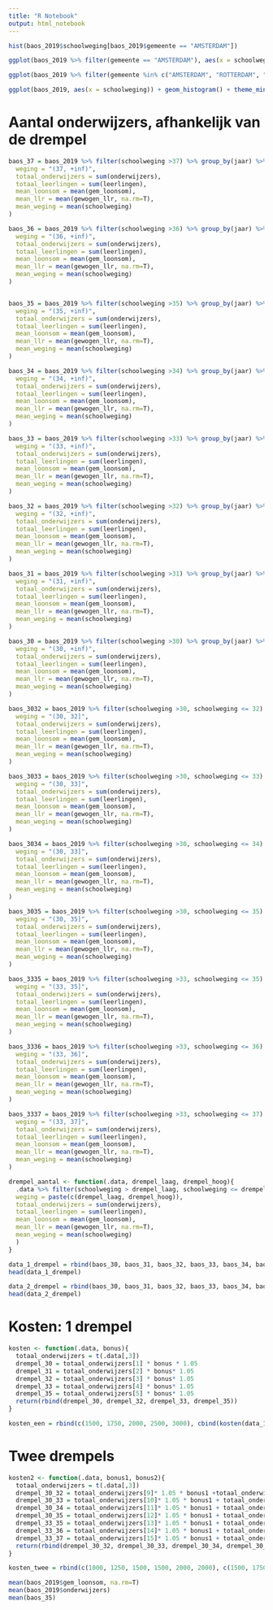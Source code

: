 ```yaml
---
title: "R Notebook"
output: html_notebook
---
```



```r
hist(baos_2019$schoolweging[baos_2019$gemeente == "AMSTERDAM"])

ggplot(baos_2019 %>% filter(gemeente == "AMSTERDAM"), aes(x = schoolweging)) + geom_histogram() + theme_minimal() + labs(x = "Schoolweging", y = "Aantal scholen")

ggplot(baos_2019 %>% filter(gemeente %in% c("AMSTERDAM", "ROTTERDAM", "UTRECHT", "S-GRAVENHAGE", "ALMERE")), aes(x = schoolweging)) + geom_histogram() + theme_minimal() + labs(x = "Schoolweging", y = "Aantal scholen")

ggplot(baos_2019, aes(x = schoolweging)) + geom_histogram() + theme_minimal() + labs(x = "Schoolweging", y = "Aantal scholen") + stat_bin(bins=30)

```

# Aantal onderwijzers, afhankelijk van de drempel 
```r
baos_37 = baos_2019 %>% filter(schoolweging >37) %>% group_by(jaar) %>%summarise(
  weging = "(37, +inf)",
  totaal_onderwijzers = sum(onderwijzers),
  totaal_leerlingen = sum(leerlingen),
  mean_loonsom = mean(gem_loonsom),
  mean_llr = mean(gewogen_llr, na.rm=T), 
  mean_weging = mean(schoolweging)
)

baos_36 = baos_2019 %>% filter(schoolweging >36) %>% group_by(jaar) %>%summarise(
  weging = "(36, +inf)",
  totaal_onderwijzers = sum(onderwijzers),
  totaal_leerlingen = sum(leerlingen),
  mean_loonsom = mean(gem_loonsom),
  mean_llr = mean(gewogen_llr, na.rm=T), 
  mean_weging = mean(schoolweging)
)


baos_35 = baos_2019 %>% filter(schoolweging >35) %>% group_by(jaar) %>%summarise(
  weging = "(35, +inf)",
  totaal_onderwijzers = sum(onderwijzers),
  totaal_leerlingen = sum(leerlingen),
  mean_loonsom = mean(gem_loonsom),
  mean_llr = mean(gewogen_llr, na.rm=T), 
  mean_weging = mean(schoolweging)
)

baos_34 = baos_2019 %>% filter(schoolweging >34) %>% group_by(jaar) %>%summarise(
  weging = "(34, +inf)",
  totaal_onderwijzers = sum(onderwijzers),
  totaal_leerlingen = sum(leerlingen),
  mean_loonsom = mean(gem_loonsom),
  mean_llr = mean(gewogen_llr, na.rm=T), 
  mean_weging = mean(schoolweging)
)

baos_33 = baos_2019 %>% filter(schoolweging >33) %>% group_by(jaar) %>%summarise(
  weging = "(33, +inf)",
  totaal_onderwijzers = sum(onderwijzers),
  totaal_leerlingen = sum(leerlingen),
  mean_loonsom = mean(gem_loonsom),
  mean_llr = mean(gewogen_llr, na.rm=T), 
  mean_weging = mean(schoolweging)
)

baos_32 = baos_2019 %>% filter(schoolweging >32) %>% group_by(jaar) %>%summarise(
  weging = "(32, +inf)",
  totaal_onderwijzers = sum(onderwijzers),
  totaal_leerlingen = sum(leerlingen),
  mean_loonsom = mean(gem_loonsom),
  mean_llr = mean(gewogen_llr, na.rm=T), 
  mean_weging = mean(schoolweging)
)

baos_31 = baos_2019 %>% filter(schoolweging >31) %>% group_by(jaar) %>%summarise(
  weging = "(31, +inf)",
  totaal_onderwijzers = sum(onderwijzers),
  totaal_leerlingen = sum(leerlingen),
  mean_loonsom = mean(gem_loonsom),
  mean_llr = mean(gewogen_llr, na.rm=T), 
  mean_weging = mean(schoolweging)
)

baos_30 = baos_2019 %>% filter(schoolweging >30) %>% group_by(jaar) %>%summarise(
  weging = "(30, +inf)",
  totaal_onderwijzers = sum(onderwijzers),
  totaal_leerlingen = sum(leerlingen),
  mean_loonsom = mean(gem_loonsom),
  mean_llr = mean(gewogen_llr, na.rm=T), 
  mean_weging = mean(schoolweging)
)

baos_3032 = baos_2019 %>% filter(schoolweging >30, schoolweging <= 32) %>% group_by(jaar) %>%summarise(
  weging = "(30, 32]",
  totaal_onderwijzers = sum(onderwijzers),
  totaal_leerlingen = sum(leerlingen),
  mean_loonsom = mean(gem_loonsom),
  mean_llr = mean(gewogen_llr, na.rm=T), 
  mean_weging = mean(schoolweging)
)

baos_3033 = baos_2019 %>% filter(schoolweging >30, schoolweging <= 33) %>% group_by(jaar) %>%summarise(
  weging = "(30, 33]",
  totaal_onderwijzers = sum(onderwijzers),
  totaal_leerlingen = sum(leerlingen),
  mean_loonsom = mean(gem_loonsom),
  mean_llr = mean(gewogen_llr, na.rm=T), 
  mean_weging = mean(schoolweging)
)

baos_3034 = baos_2019 %>% filter(schoolweging >30, schoolweging <= 34) %>% group_by(jaar) %>%summarise(
  weging = "(30, 33]",
  totaal_onderwijzers = sum(onderwijzers),
  totaal_leerlingen = sum(leerlingen),
  mean_loonsom = mean(gem_loonsom),
  mean_llr = mean(gewogen_llr, na.rm=T), 
  mean_weging = mean(schoolweging)
)

baos_3035 = baos_2019 %>% filter(schoolweging >30, schoolweging <= 35) %>% group_by(jaar) %>%summarise(
  weging = "(30, 35]",
  totaal_onderwijzers = sum(onderwijzers),
  totaal_leerlingen = sum(leerlingen),
  mean_loonsom = mean(gem_loonsom),
  mean_llr = mean(gewogen_llr, na.rm=T), 
  mean_weging = mean(schoolweging)
)

baos_3335 = baos_2019 %>% filter(schoolweging >33, schoolweging <= 35) %>% group_by(jaar) %>%summarise(
  weging = "(33, 35]",
  totaal_onderwijzers = sum(onderwijzers),
  totaal_leerlingen = sum(leerlingen),
  mean_loonsom = mean(gem_loonsom),
  mean_llr = mean(gewogen_llr, na.rm=T), 
  mean_weging = mean(schoolweging)
)

baos_3336 = baos_2019 %>% filter(schoolweging >33, schoolweging <= 36) %>% group_by(jaar) %>%summarise(
  weging = "(33, 36]",
  totaal_onderwijzers = sum(onderwijzers),
  totaal_leerlingen = sum(leerlingen),
  mean_loonsom = mean(gem_loonsom),
  mean_llr = mean(gewogen_llr, na.rm=T), 
  mean_weging = mean(schoolweging)
)

baos_3337 = baos_2019 %>% filter(schoolweging >33, schoolweging <= 37) %>% group_by(jaar) %>%summarise(
  weging = "(33, 37]",
  totaal_onderwijzers = sum(onderwijzers),
  totaal_leerlingen = sum(leerlingen),
  mean_loonsom = mean(gem_loonsom),
  mean_llr = mean(gewogen_llr, na.rm=T), 
  mean_weging = mean(schoolweging)
)

drempel_aantal <- function(.data, drempel_laag, drempel_hoog){
  .data %>% filter(schoolweging > drempel_laag, schoolweging <= drempel_hoog) %>% group_by(jaar) %>% summarise(
  weging = paste(c(drempel_laag, drempel_hoog)),
  totaal_onderwijzers = sum(onderwijzers),
  totaal_leerlingen = sum(leerlingen),
  mean_loonsom = mean(gem_loonsom),
  mean_llr = mean(gewogen_llr, na.rm=T), 
  mean_weging = mean(schoolweging)
  )
}

data_1_drempel = rbind(baos_30, baos_31, baos_32, baos_33, baos_34, baos_35, baos_36, baos_37)
head(data_1_drempel)

data_2_drempel = rbind(baos_30, baos_31, baos_32, baos_33, baos_34, baos_35, baos_36, baos_37, baos_3032, baos_3033, baos_3034, baos_3035, baos_3335, baos_3336, baos_3337)
head(data_2_drempel)

```

# Kosten: 1 drempel 
```r
kosten <- function(.data, bonus){
  totaal_onderwijzers = t(.data[,3])
  drempel_30 = totaal_onderwijzers[1] * bonus * 1.05
  drempel_31 = totaal_onderwijzers[2] * bonus* 1.05
  drempel_32 = totaal_onderwijzers[3] * bonus* 1.05
  drempel_33 = totaal_onderwijzers[4] * bonus* 1.05
  drempel_35 = totaal_onderwijzers[5] * bonus* 1.05
  return(rbind(drempel_30, drempel_32, drempel_33, drempel_35))
}

kosten_een = rbind(c(1500, 1750, 2000, 2500, 3000), cbind(kosten(data_1_drempel, 1500), kosten(data_1_drempel, 1750), kosten(data_1_drempel, 2000), kosten(data_1_drempel, 2500), kosten(data_1_drempel, 3000)))

```

# Twee drempels 
```r
kosten2 <- function(.data, bonus1, bonus2){
  totaal_onderwijzers = t(.data[,3])
  drempel_30_32 = totaal_onderwijzers[9]* 1.05 * bonus1 +totaal_onderwijzers[3]* 1.05 * bonus2
  drempel_30_33 = totaal_onderwijzers[10]* 1.05 * bonus1 + totaal_onderwijzers[4]* 1.05 * bonus2
  drempel_30_34 = totaal_onderwijzers[11]* 1.05 * bonus1 + totaal_onderwijzers[5]* 1.05 * bonus2
  drempel_30_35 = totaal_onderwijzers[12]* 1.05 * bonus1 + totaal_onderwijzers[6] * 1.05* bonus2
  drempel_33_35 = totaal_onderwijzers[13]* 1.05 * bonus1 + totaal_onderwijzers[6]* 1.05 * bonus2
  drempel_33_36 = totaal_onderwijzers[14]* 1.05 * bonus1 + totaal_onderwijzers[7]* 1.05 * bonus2
  drempel_33_37 = totaal_onderwijzers[15]* 1.05 * bonus1 + totaal_onderwijzers[8]* 1.05 * bonus2
  return(rbind(drempel_30_32, drempel_30_33, drempel_30_34, drempel_30_35, drempel_33_35, drempel_33_36, drempel_33_37))
}

kosten_twee = rbind(c(1000, 1250, 1500, 1500, 2000, 2000), c(1500, 1750, 2000, 2500 ,2750, 3000), cbind(kosten2(data_2_drempel, 1000, 1500), kosten2(data_2_drempel, 1250, 1750), kosten2(data_2_drempel, 1500, 2000), kosten2(data_2_drempel, 1500, 2500), kosten2(data_2_drempel, 2000, 2750), kosten2(data_2_drempel, 2000, 3000)))
```

```r
mean(baos_2019$gem_loonsom, na.rm=T)
mean(baos_2019$onderwijzers)
mean(baos_35)

```

